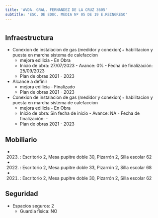 ```yaml
---
title: 'AVDA. GRAL. FERNANDEZ DE LA CRUZ 3605'
subtitle: 'ESC. DE EDUC. MEDIA Nº 05 DE 19 E.REINGRESO'
---
```


#
## Infraestructura

* Conexion de instalacion de gas (medidor y conexion)+ habilitacion y puesta en marcha sistema de calefaccion 
    + mejora edilicia - En Obra 
    + Inicio de obra: 27/07/2023 - Avance: 0% - Fecha de finalización: 25/09/2023 
    + Plan de obras 2021 - 2023 


* Alcance a definir 
    + mejora edilicia - Finalizado 
    + Plan de obras 2021 - 2023 


* Conexion de instalacion de gas (medidor y conexion)+ habilitacion y puesta en marcha sistema de calefaccion 
    + mejora edilicia - En Obra 
    + Inicio de obra: Sin fecha de inicio - Avance: NA - Fecha de finalización: - 
    + Plan de obras 2021 - 2023 






## Mobiliario

*  (2023) : Escritorio 2, Mesa pupitre doble 30, Pizarrón 2, Silla escolar 62 

*  (2022) : Escritorio 2, Mesa pupitre doble 33, Pizarrón 2, Silla escolar 68 

*  (2021) : Escritorio 2, Mesa pupitre doble 30, Pizarrón 2, Silla escolar 62 





## Seguridad

*  Espacios seguros: 2 
    + Guardia física: NO



